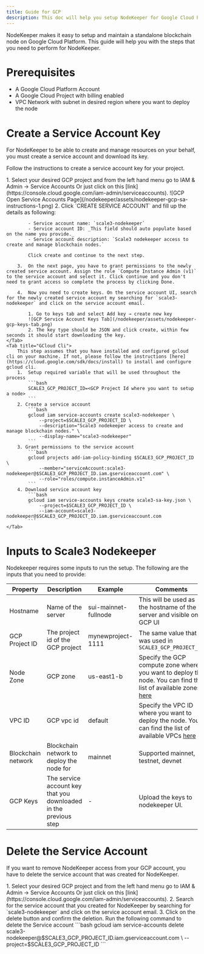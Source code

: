 ```yaml
---
title: Guide for GCP
description: This doc will help you setup NodeKeeper for Google Cloud Platform Account
---
```


NodeKeeper makes it easy to setup and maintain a standalone blockchain node on Google Cloud Platform. This guide will help you with the steps that you need to perform for NodeKeeper.

# Prerequisites

- A Google Cloud Platform Account
- A Google Cloud Project with billing enabled
- VPC Network with subnet in desired region where you want to deploy the node

# Create a Service Account Key

For NodeKeeper to be able to create and manage resources on your behalf, you must create a service account and download its key.

Follow the instructions to create a service account key for your project.

<Tabs>
	<Tab title="GCP Console">
        1.  Select your desired GCP project and from the left hand menu go to IAM & Admin → Service Accounts
            Or just click on this [link](https://console.cloud.google.com/iam-admin/serviceaccounts).
            ![GCP Open Service Accounts Page](/nodekeeper/assets/nodekeeper-gcp-sa-instructions-1.png)
        2.  Click `CREATE SERVICE ACCOUNT` and fill up the details as following:

            - Service account name: `scale3-nodekeeper`
            - Service account ID: _This field should auto populate based on the name you provide._
            - Service account description: `Scale3 nodekeeper access to create and manage blockchain nodes.`

            Click create and continue to the next step.

        3.  On the next page, you have to grant permissions to the newly created service account. Assign the role `Compute Instance Admin (v1)` to the service account and select it. Click continue and you don't need to grant access so complete the process by clicking Done.

        4.  Now you need to create keys. On the service account UI, search for the newly created service account my searching for `scale3-nodekeeper` and click on the service account email.

            1. Go to keys tab and select Add key → create new key
            ![GCP Service Account Keys Tab](/nodekeeper/assets/nodekeeper-gcp-keys-tab.png)
            2. The key type should be JSON and click create, within few seconds it should start downloading the key.
    </Tab>
    <Tab title="GCloud Cli">
        This step assumes that you have installed and configured gcloud cli on your machine. If not, please follow the instructions [here](https://cloud.google.com/sdk/docs/install) to install and configure gcloud cli.
        1.  Setup required variable that will be used throughout the process
            ```bash
            SCALE3_GCP_PROJECT_ID=<GCP Project Id where you want to setup a node>
            ```
        2. Create a service account
            ```bash
            gcloud iam service-accounts create scale3-nodekeeper \
                --project=$SCALE3_GCP_PROJECT_ID \
                --description="Scale3 nodekeeper access to create and manage blockchain nodes." \
                --display-name="scale3-nodekeeper"
            ```
        3. Grant permissions to the service account
            ```bash
            gcloud projects add-iam-policy-binding $SCALE3_GCP_PROJECT_ID \
                --member="serviceAccount:scale3-nodekeeper@$SCALE3_GCP_PROJECT_ID.iam.gserviceaccount.com" \
                --role="roles/compute.instanceAdmin.v1"
            ```
        4. Download service account key
            ```bash
            gcloud iam service-accounts keys create scale3-sa-key.json \
    	        --project=$SCALE3_GCP_PROJECT_ID \
                --iam-account=scale3-nodekeeper@$SCALE3_GCP_PROJECT_ID.iam.gserviceaccount.com
            ```
    </Tab>

</Tabs>

# Inputs to Scale3 Nodekeeper

Nodekeeper requires some inputs to run the setup. The following are the inputs that you need to provide:

| Property           | Description                                                      | Example              | Comments                                                                                                                                                             |
| ------------------ | ---------------------------------------------------------------- | -------------------- | -------------------------------------------------------------------------------------------------------------------------------------------------------------------- |
| Hostname           | Name of the server                                               | sui-mainnet-fullnode | This will be used as the hostname of the server and visible on GCP UI                                                                                                |
| GCP Project ID     | The project id of the GCP project                                | mynewproject-1111    | The same value that was used in `SCALE3_GCP_PROJECT_ID`                                                                                                              |
| Node Zone          | GCP zone                                                         | us-east1-b           | Specify the GCP compute zone where you want to deploy the node. You can find the list of available zones [here](https://cloud.google.com/compute/docs/regions-zones) |
| VPC ID             | GCP vpc id                                                       | default              | Specify the VPC ID where you want to deploy the node. You can find the list of available VPCs [here](https://console.cloud.google.com/networking/networks/list)      |
| Blockchain network | Blockchain network to deploy the node for                        | mainnet              | Supported mainnet, testnet, devnet                                                                                                                                   |
| GCP Keys           | The service account key that you downloaded in the previous step | -                    | Upload the keys to nodekeeper UI.                                                                                                                                    |

# Delete the Service Account

If you want to remove NodeKeeper access from your GCP account, you have to delete the service account that was created for NodeKeeper.

<Tabs>
	<Tab title="GCP Console">
        1. Select your desired GCP project and from the left hand menu go to IAM & Admin → Service Accounts Or just click on this [link](https://console.cloud.google.com/iam-admin/serviceaccounts).
        2. Search for the service account that you created for NodeKeeper by searching for `scale3-nodekeeper` and click on the service account email.
        3. Click on the delete button and confirm the deletion.
    </Tab>
    <Tab title="GCloud Cli">
    	Run the following command to delete the Service account
        ```bash 
        gcloud iam service-accounts delete scale3-nodekeeper@$SCALE3_GCP_PROJECT_ID.iam.gserviceaccount.com \
    	    --project=$SCALE3_GCP_PROJECT_ID
        ```
    </Tab>

</Tabs>
